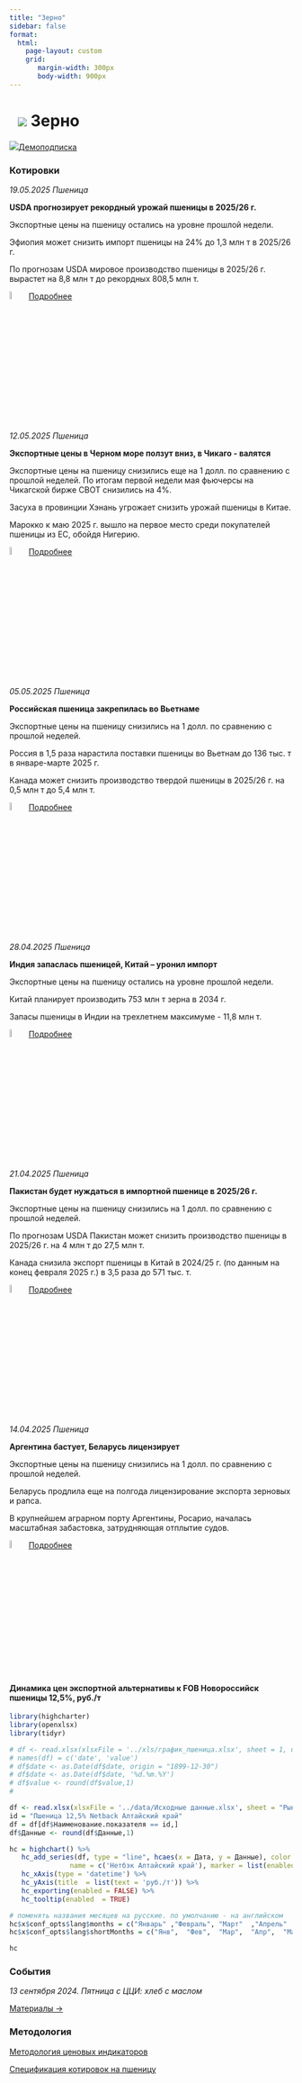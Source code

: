 ```yaml
---
title: "Зерно"
sidebar: false
format: 
  html:
    page-layout: custom
    grid:
       margin-width: 300px
       body-width: 900px
---
```


# ![](../images/icon-wheat.svg) Зерно {.my-custom-class style="margin-left:3%;"}

![](../images/icon-subscription.svg)[Демоподписка](../demo-subscription.qmd)

::::: {.grid style="margin-left:0%"}
::: {.g-col-12 .g-col-sm-12 .g-col-xs-12 .g-col-xl-6 .g-col-md-6 .g-col-lg-6}
### Котировки

*19.05.2025 Пшеница*

**USDA прогнозирует рекордный урожай пшеницы в 2025/26 г.**

Экспортные цены на пшеницу остались на уровне прошлой недели. 

Эфиопия может снизить импорт пшеницы на 24% до 1,3 млн т в 2025/26 г. 

По прогнозам USDA мировое производство пшеницы в 2025/26 г. вырастет на 8,8 млн т до рекордных 808,5 млн т. 

![](../images/icon-locker.svg){width="6%"} [Подробнее](../demo-subscription.qmd)

*12.05.2025 Пшеница*

**Экспортные цены в Черном море ползут вниз, в Чикаго - валятся**

Экспортные цены на пшеницу снизились еще на 1 долл. по сравнению с прошлой неделей. По итогам первой недели мая фьючерсы на Чикагской бирже СВОТ снизились на 4%.

Засуха в провинции Хэнань угрожает снизить урожай пшеницы в Китае.

Марокко к маю 2025 г. вышло на первое место среди покупателей пшеницы из ЕС, обойдя Нигерию.

![](../images/icon-locker.svg){width="6%"} [Подробнее](../demo-subscription.qmd)

*05.05.2025 Пшеница*

**Российская пшеница закрепилась во Вьетнаме**

Экспортные цены на пшеницу снизились на 1 долл. по сравнению с прошлой неделей.

Россия в 1,5 раза нарастила поставки пшеницы во Вьетнам до 136 тыс. т в январе-марте 2025 г.

Канада может снизить производство твердой пшеницы в 2025/26 г. на 0,5 млн т до 5,4 млн т.

![](../images/icon-locker.svg){width="6%"} [Подробнее](../demo-subscription.qmd)

*28.04.2025 Пшеница*

**Индия запаслась пшеницей, Китай – уронил импорт**

Экспортные цены на пшеницу остались на уровне прошлой недели.

Китай планирует производить 753 млн т зерна в 2034 г.

Запасы пшеницы в Индии на трехлетнем максимуме - 11,8 млн т.

![](../images/icon-locker.svg){width="6%"} [Подробнее](../demo-subscription.qmd)

*21.04.2025 Пшеница*

**Пакистан будет нуждаться в импортной пшенице в 2025/26 г.**

Экспортные цены на пшеницу снизились на 1 долл. по сравнению с прошлой неделей.

По прогнозам USDA Пакистан может снизить производство пшеницы в 2025/26 г. на 4 млн т до 27,5 млн т.

Канада снизила экспорт пшеницы в Китай в 2024/25 г. (по данным на конец февраля 2025 г.) в 3,5 раза до 571 тыс. т.

![](../images/icon-locker.svg){width="6%"} [Подробнее](../demo-subscription.qmd)

*14.04.2025 Пшеница*

**Аргентина бастует, Беларусь лицензирует**

Экспортные цены на пшеницу снизились на 1 долл. по сравнению с прошлой неделей.

Беларусь продлила еще на полгода лицензирование экспорта зерновых и рапса.

В крупнейшем аграрном порту Аргентины, Росарио, началась масштабная забастовка, затрудняющая отплытие судов.

![](../images/icon-locker.svg){width="6%"} [Подробнее](../demo-subscription.qmd)

:::

::: {.g-col-12 .g-col-sm-12 .g-col-xs-12 .g-col-xl-6 .g-col-md-6 .g-col-lg-6}
#### Динамика цен экспортной альтернативы к FOB Новороссийск пшеницы 12,5%, руб./т

```r

library(highcharter)
library(openxlsx)
library(tidyr)

# df <- read.xlsx(xlsxFile = '../xls/график_пшеница.xlsx', sheet = 1, detectDates = TRUE) 
# names(df) = c('date', 'value')
# df$date <- as.Date(df$date, origin = "1899-12-30")
# df$date <- as.Date(df$date, '%d.%m.%Y')
# df$value <- round(df$value,1)
#

df <- read.xlsx(xlsxFile = '../data/Исходные данные.xlsx', sheet = "Рынки", detectDates = TRUE)
id = "Пшеница 12,5% Netback Алтайский край"
df = df[df$Наименование.показателя == id,]
df$Данные <- round(df$Данные,1)

hc = highchart() %>%
   hc_add_series(df, type = "line", hcaes(x = Дата, y = Данные), color = c("#1A4AFC"),
               name = c('Нетбэк Алтайский край'), marker = list(enabled = FALSE)) %>%
   hc_xAxis(type = 'datetime') %>%
   hc_yAxis(title  = list(text = 'руб./т')) %>%
   hc_exporting(enabled = FALSE) %>%
   hc_tooltip(enabled  = TRUE)

# поменять названия месяцев на русские. по умолчанию - на английском
hc$x$conf_opts$lang$months = c("Январь"	,"Февраль",	"Март"	,"Апрель"	,"Май",	"Июнь", "Июль",	"Август",	"Сентябрь",	"Октябрь",	"Ноябрь",	"Декабрь")
hc$x$conf_opts$lang$shortMonths = c("Янв", 	"Фев",	"Мар",	"Апр",	"Май",	"Июн",	"Июл",	"Авг",	"Сен",	"Окт",	"Ноя",	"Дек")

hc

```

### События

*13 сентября 2024. Пятница с ЦЦИ: хлеб с маслом*

[Материалы →](../events/2024-09-13-wheat.qmd)
:::
:::::

::::: {.grid style="margin-left:0%"}
::: {.g-col-12 .g-col-sm-12 .g-col-xs-12 .g-col-xl-4 .g-col-md-6 .g-col-lg-6}
### Методология

[Методология ценовых индикаторов](../methodology/methodology-benchmark-pbc.qmd)

[Спецификация котировок на пшеницу](../methodology/specs-wheat.qmd)
:::

::: {.g-col-12 .g-col-sm-12 .g-col-xs-12 .g-col-xl-4 .g-col-md-6 .g-col-lg-6}
:::
:::::
